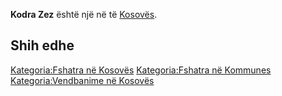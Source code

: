 {{Fshat në 
 | Emri                = Kodra Zez
 | EmriAlt                = 
 | NAME_SHORT_FORM=      
 | NAME_GENERIC=      Kodra
 | NAME_SORT_NAME_RO=      KODRAZEZ
 | FULL_NAME_RO = Kodra Zez
 | FULL_NAME_ND_RO=Kodra Zez
 | SORT_NAME_RG=ZEZ KODRA
 | FULL_NAME_RG=Zez, Kodra
 | FULL_NAME_ND_RG=Zez, Kodra
 | SRP_NAME_SHORT_FORM=      
 | SRP_NAME_GENERIC=      
 | SRP_NAME_SORT_NAME_RO=      
 | SRP_FULL_NAME_RO = 
 | SRP_FULL_NAME_ND_RO=
 | SRP_SORT_NAME_RG=
 | SRP_FULL_NAME_RG=
 | SRP_FULL_NAME_ND_RG=
 | Emri (Rasa dhanore) = 
 | Figura              = 
 | Shteti              = Kosovo
 | Komuna              = 
 | Kodi postar         = 
 | Sipërfaqja          = 

 | Popullsia           = 

 | Regj. i popullsisë  = 
 | Dend. e popullsisë  = 
 | Faqja zyrtare       = 
 <!--- Koordinatat ----> 
 | Gjerësia            = 42.5325
 | Gjatësia            = 20.958333
 | Lartësia            = 
}}
'''Kodra Zez''' është një [[]] në [[]] të [[Kosovës]].

<!-- == Gjeografia == -->
<!-- == Historia == -->
<!-- == Demografia == -->
== Shih edhe ==
{{Komuna }}
{{Kosovo-Administrata-Cung}}

[[Kategoria:Fshatra në Kosovës]]
[[Kategoria:Fshatra në Kommunes ]]
[[Kategoria:Vendbanime në Kosovës]]